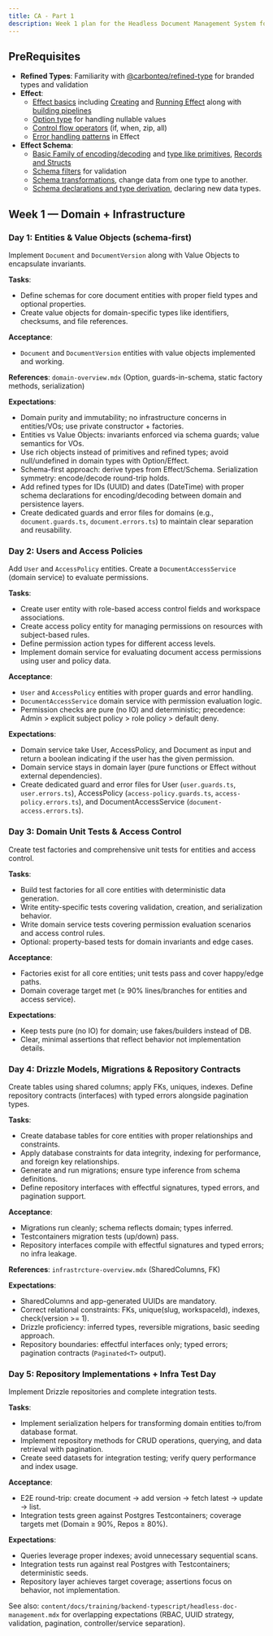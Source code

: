 ```yaml
---
title: CA - Part 1
description: Week 1 plan for the Headless Document Management System focusing on Domain and Infrastructure with Effect and Drizzle.
---
```


## PreRequisites

- **Refined Types**: Familiarity with [@carbonteq/refined-type](https://github.com/carbonteq/refined-type) for branded types and validation
- **Effect**:
  - [Effect basics](https://effect.website/docs/getting-started/the-effect-type) including [Creating](https://effect.website/docs/getting-started/creating-effects/) and [Running Effect](https://effect.website/docs/getting-started/running-effects/) along with [building pipelines](https://effect.website/docs/getting-started/building-pipelines/)
  - [Option type](https://effect.website/docs/data-types/option) for handling nullable values
  - [Control flow operators](https://effect.website/docs/guides/control-flow) (if, when, zip, all)
  - [Error handling patterns](https://effect.website/docs/error-management/error-channel-operations/) in Effect
- **Effect Schema**:
  - [Basic Family of encoding/decoding](https://effect.website/docs/schema/introduction#understanding-decoding-and-encoding) and [type like primitives](https://effect.website/docs/schema/basic-usage#primitives), [Records and Structs](https://effect.website/docs/schema/basic-usage#structs)
  - [Schema filters](https://effect.website/docs/schema/filtering) for validation
  - [Schema transformations](https://effect.website/docs/schema/transformations), change data from one type to another.
  - [Schema declarations and type derivation](https://effect.website/docs/schema/advanced-usage/#declaring-new-data-types), declaring new data types.

## Week 1 — Domain + Infrastructure

### Day 1: Entities & Value Objects (schema-first)

Implement `Document` and `DocumentVersion` along with Value Objects to encapsulate invariants.

**Tasks**:
- Define schemas for core document entities with proper field types and optional properties.
- Create value objects for domain-specific types like identifiers, checksums, and file references.

**Acceptance**:
- `Document` and `DocumentVersion` entities with value objects implemented and working.

**References**: `domain-overview.mdx` (Option, guards-in-schema, static factory methods, serialization)

**Expectations**:
- Domain purity and immutability; no infrastructure concerns in entities/VOs; use private constructor + factories.
- Entities vs Value Objects: invariants enforced via schema guards; value semantics for VOs.
- Use rich objects instead of primitives and refined types; avoid null/undefined in domain types with Option/Effect.
- Schema-first approach: derive types from Effect/Schema. Serialization symmetry: encode/decode round-trip holds.
- Add refined types for IDs (UUID) and dates (DateTime) with proper schema declarations for encoding/decoding between domain and persistence layers.
- Create dedicated guards and error files for domains (e.g., `document.guards.ts`, `document.errors.ts`) to maintain clear separation and reusability.

### Day 2: Users and Access Policies

Add `User` and `AccessPolicy` entities. Create a `DocumentAccessService` (domain service) to evaluate permissions.

**Tasks**:
- Create user entity with role-based access control fields and workspace associations.
- Create access policy entity for managing permissions on resources with subject-based rules.
- Define permission action types for different access levels.
- Implement domain service for evaluating document access permissions using user and policy data.

**Acceptance**:
- `User` and `AccessPolicy` entities with proper guards and error handling.
- `DocumentAccessService` domain service with permission evaluation logic.
- Permission checks are pure (no IO) and deterministic; precedence: Admin > explicit subject policy > role policy > default deny.

**Expectations**:
- Domain service take User, AccessPolicy, and Document as input and return a boolean indicating if the user has the given permission.
- Domain service stays in domain layer (pure functions or Effect without external dependencies).
- Create dedicated guard and error files for User (`user.guards.ts`, `user.errors.ts`), AccessPolicy (`access-policy.guards.ts`, `access-policy.errors.ts`), and DocumentAccessService (`document-access.errors.ts`).

### Day 3: Domain Unit Tests & Access Control

Create test factories and comprehensive unit tests for entities and access control.

**Tasks**:
- Build test factories for all core entities with deterministic data generation.
- Write entity-specific tests covering validation, creation, and serialization behavior.
- Write domain service tests covering permission evaluation scenarios and access control rules.
- Optional: property-based tests for domain invariants and edge cases.

**Acceptance**:
- Factories exist for all core entities; unit tests pass and cover happy/edge paths.
- Domain coverage target met (≥ 90% lines/branches for entities and access service).

**Expectations**:
- Keep tests pure (no IO) for domain; use fakes/builders instead of DB.
- Clear, minimal assertions that reflect behavior not implementation details.

### Day 4: Drizzle Models, Migrations & Repository Contracts

Create tables using shared columns; apply FKs, uniques, indexes. Define repository contracts (interfaces) with typed errors alongside pagination types.

**Tasks**:
- Create database tables for core entities with proper relationships and constraints.
- Apply database constraints for data integrity, indexing for performance, and foreign key relationships.
- Generate and run migrations; ensure type inference from schema definitions.
- Define repository interfaces with effectful signatures, typed errors, and pagination support.

**Acceptance**:
- Migrations run cleanly; schema reflects domain; types inferred.
- Testcontainers migration tests (up/down) pass.
- Repository interfaces compile with effectful signatures and typed errors; no infra leakage.

**References**: `infrastrcture-overview.mdx` (SharedColumns, FK)

**Expectations**:
- SharedColumns and app-generated UUIDs are mandatory.
- Correct relational constraints: FKs, unique(slug, workspaceId), indexes, check(version >= 1).
- Drizzle proficiency: inferred types, reversible migrations, basic seeding approach.
- Repository boundaries: effectful interfaces only; typed errors; pagination contracts (`Paginated<T>` output).

### Day 5: Repository Implementations + Infra Test Day

Implement Drizzle repositories and complete integration tests.

**Tasks**:
- Implement serialization helpers for transforming domain entities to/from database format.
- Implement repository methods for CRUD operations, querying, and data retrieval with pagination.
- Create seed datasets for integration testing; verify query performance and index usage.

**Acceptance**:
- E2E round-trip: create document → add version → fetch latest → update → list.
- Integration tests green against Postgres Testcontainers; coverage targets met (Domain ≥ 90%, Repos ≥ 80%).

**Expectations**:
- Queries leverage proper indexes; avoid unnecessary sequential scans.
- Integration tests run against real Postgres with Testcontainers; deterministic seeds.
- Repository layer achieves target coverage; assertions focus on behavior, not implementation.

See also: `content/docs/training/backend-typescript/headless-doc-management.mdx` for overlapping expectations (RBAC, UUID strategy, validation, pagination, controller/service separation).

